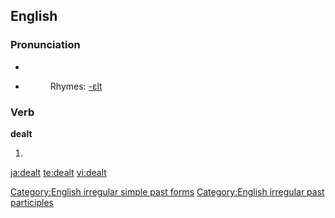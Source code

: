 ==English==

===Pronunciation===
*{{IPA|/'dεlt/}}
*{{audio|en-us-dealt.ogg|Audio (US)}}
*:Rhymes: [[Rhymes:English:-ɛlt|-ɛlt]]

===Verb===
'''dealt'''
# {{past of|deal}}

[[Category:English irregular simple past forms]]
[[Category:English irregular past participles]]

[[ja:dealt]]
[[te:dealt]]
[[vi:dealt]]